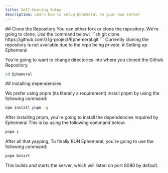```yaml
---
title: Self-Hosting Setup
description: Learn how to setup Ephemeral on your own server
---
```



<Steps>
<Step>
## Clone the Repository
You can either fork or clone the repository. We're going to clone, Use the command below:
```sh
git clone https://github.com/z1g-project/Ephemeral.git
```
<Callout title="Cloning repository">Currently cloning the repository is not available due to the repo being private.</Callout>
</Step>

<Step>
# Setting up Ephemeral

You're going to want to change directories into where you cloned the Github Repository.

```sh
cd Ephemeral
```

</Step>

<Step>
## Installing dependencies

We prefer using pnpm (its literally a requirement)
install pnpm by using the following command:

```sh
npm install pnpm -g
```

After installing pnpm, you're going to install the dependencies required by Ephemeral
This is by using the following command below:

```sh
pnpm i
```

</Step>

<Step>
After all that yapping, To finally RUN Ephemeral, you're going to use the following command:

```sh
pnpm bstart
```

This builds and starts the server, which will listen on port 8080 by default.

</Step>

</Steps>
